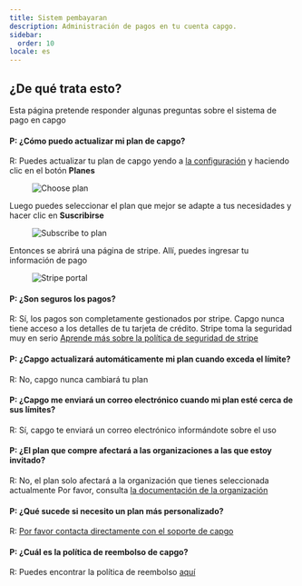 ```yaml
---
title: Sistem pembayaran
description: Administración de pagos en tu cuenta capgo.
sidebar:
  order: 10
locale: es
---
```


## ¿De qué trata esto?

Esta página pretende responder algunas preguntas sobre el sistema de pago en capgo

#### P: ¿Cómo puedo actualizar mi plan de capgo?
R: Puedes actualizar tu plan de capgo yendo a [la configuración](/docs/webapp/settings/#how-to-get-to-the-settings-page) y haciendo clic en el botón **Planes**

<figure><img src="/plans-buttonwebp" alt="Choose plan" /><figcaption></figcaption></figure>

Luego puedes seleccionar el plan que mejor se adapte a tus necesidades y hacer clic en **Suscribirse**

<figure><img src="/plans-subscribewebp" alt="Subscribe to plan" /><figcaption></figcaption></figure>

Entonces se abrirá una página de stripe. Allí, puedes ingresar tu información de pago

<figure><img src="/plans-stripewebp" alt="Stripe portal" /><figcaption></figcaption></figure>

#### P: ¿Son seguros los pagos?
R: Sí, los pagos son completamente gestionados por stripe. Capgo nunca tiene acceso a los detalles de tu tarjeta de crédito. Stripe toma la seguridad muy en serio [Aprende más sobre la política de seguridad de stripe](https://stripecom/docs/security/)

#### P: ¿Capgo actualizará automáticamente mi plan cuando exceda el límite?
R: No, capgo nunca cambiará tu plan

#### P: ¿Capgo me enviará un correo electrónico cuando mi plan esté cerca de sus límites?
R: Sí, capgo te enviará un correo electrónico informándote sobre el uso

#### P: ¿El plan que compre afectará a las organizaciones a las que estoy invitado?
R: No, el plan solo afectará a la organización que tienes seleccionada actualmente
Por favor, consulta [la documentación de la organización](/docs/webapp/organization-system/#q-how-is-billing-done-within-orgs)

#### P: ¿Qué sucede si necesito un plan más personalizado?
R: [Por favor contacta directamente con el soporte de capgo](/docs/getting-help#support-by-chat)

#### P: ¿Cuál es la política de reembolso de capgo?
R: Puedes encontrar la política de reembolso [aquí](https://capgoapp/return/)